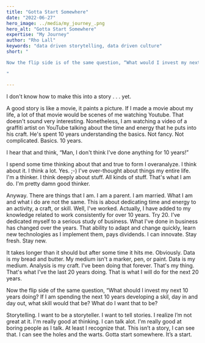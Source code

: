 ```yaml
---
title: "Gotta Start Somewhere"
date: "2022-06-27"
hero_image: ../media/my_journey_.png
hero_alt: "Gotta Start Somewhere"
expertise: "My Journey"
author: "Rho Lall"
keywords: "data driven storytelling, data driven culture"
short: "

Now the flip side is of the same question, “What would I invest my next 10 years doing? If I am spending the next 10 years developing a skill, day in and day out, what skill would that be? What would I want? 

"

---
```


I don't know how to make this into a story . . . yet. 

A good story is like a movie, it paints a picture. If I made a movie about my life, a lot of that movie would be scenes of me watching Youtube. That doesn't sound very interesting. Nonetheless, I am watching a video of a graffiti artist on YouTube talking about the time and energy that he puts into his craft. He's spent 10 years understanding the basics. Not fancy. Not complicated. Basics. 10 years.

I hear that and think, “Man, I don't think I've done anything for 10 years!”

I spend some time thinking about that and true to form I overanalyze. I think about it. I think a lot. Yes. ;-) I've over-thought about things my entire life. I'm a thinker. I  think deeply about stuff. All kinds of stuff. That's what I am do. I'm pretty damn good thinker. 

Anyway. There are things that I am. I am a parent. I am married. What I am and what i do are not the same. This is about dedicating time and energy to an activity, a craft, or skill. Well, I've worked. Actually, I have added to my knowledge related to work consistently for over 10 years. Try 20. I’ve dedicated myself to a serious study of business. What I've done in business has changed over the years. That ability to adapt and change quickly, learn new technologies as I implement them, pays dividends. I can innovate. Stay fresh. Stay new. 

It takes longer than it should but after some time it hits me. Obviously. Data is my bread and butter. My medium isn't a marker, pen, or paint. Data is my medium. Analysis is my craft. I’ve been doing that forever. That's my thing. That's what I've the last 20 years doing. That is what I will do for the next 20 years. 

Now the flip side of the same question, “What should I invest my next 10 years doing? If I am spending the next 10 years developing a skil, day in and day out, what skill would that be? What do I want that to be? 

Storytelling. I want to be a storyteller. I want to tell stories. I realize I’m not great at it. I'm really good at thinking. I can talk alot. I'm really good at boring people as I talk. At least I recognize that. This isn’t a story, I can see that. I can see the holes and the warts. Gotta start somewhere. It’s a start. 